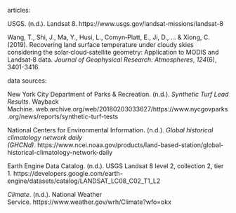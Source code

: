 articles:

USGS. (n.d.). Landsat 8. https://www.usgs.gov/landsat-missions/landsat-8

Wang, T., Shi, J., Ma, Y., Husi, L., Comyn‐Platt, E., Ji, D., \... & Xiong, C. (2019). Recovering land surface temperature under cloudy skies considering the solar‐cloud‐satellite geometry: Application to MODIS and Landsat‐8 data. *Journal of Geophysical Research: Atmospheres*, *124*(6), 3401-3416.‏

data sources:

New York City Department of Parks & Recreation. (n.d.). *Synthetic Turf Lead Results*. Wayback Machine. web.archive.org/web/20180203033627/https://www.nycgovparks.org/news/reports/synthetic-turf-tests

National Centers for Environmental Information. (n.d.). *Global historical climatology network daily (GHCNd)*. https://www.ncei.noaa.gov/products/land-based-station/global-historical-climatology-network-daily

Earth Engine Data Catalog. (n.d.). USGS Landsat 8 level 2, collection 2, tier 1. https://developers.google.com/earth-engine/datasets/catalog/LANDSAT_LC08_C02_T1_L2

*Climate*. (n.d.). National Weather Service. https://www.weather.gov/wrh/Climate?wfo=okx

